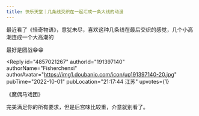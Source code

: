 ```yaml
---
title: 快乐天堂｜几条线交织在一起汇成一条大线的动漫
---
```



<Forum groupName="动画番剧" groupUrl="https://www.douban.com/group/596353/" archivedAt="2025-05-16T15:03:46.062Z">
  <Post
    id="275997696"
    title="快乐天堂｜几条线交织在一起汇成一条大线的动漫"
    url="https://www.douban.com/group/topic/275997696/?_spm_id=MjUyMzYwNjg2"
    pubTime="2022-10-03"
    highlightUserId="191397140"
  >
最近看了《怪奇物语》，意犹未尽，喜欢这种几条线在最后交织的感觉，几个小高潮连成一个大高潮的

最好是团战😁😁

<Reply
  id="4857021267"
  authorId="191397140"
  authorName="Fisherchenxi"
  authorAvatar="https://img1.doubanio.com/icon/up191397140-20.jpg"
  pubTime="2022-10-01"
  pubLocation="21:17:44 江苏"
  upvotes={1}
>
《魔偶马戏团》

完美满足你的所有要求，但是后宫味比较重，介意就别看了。
</Reply>
  </Post>
</Forum>
